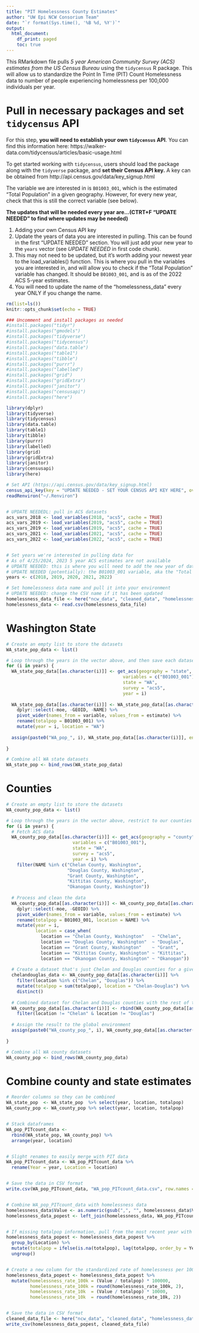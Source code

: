 ```yaml
---
title: "PIT Homelessness County Estimates"
author: "UW Epi NCW Consorium Team"
date: "`r format(Sys.time(), '%B %d, %Y')`"
output:
  html_document:
    df_print: paged
    toc: true
---
```


This RMarkdown file pulls *5 year American Community Survey (ACS) estimates from the US Census Bureau* using the `tidycensus` R package. This will allow us to standardize the Point In Time (PIT) Count Homelessness data to number of people experiencing homelessness per 100,000 individuals per year.  


# Pull in necessary packages and set `tidycensus` API 

For this step, **you will need to establish your own `tidycensus` API**. You can find this information here: https://walker-data.com/tidycensus/articles/basic-usage.html 

To get started working with `tidycensus`, users should load the package along with the `tidyverse` package, and **set their Census API key.** A key can be obtained from http://api.census.gov/data/key_signup.html

The variable we are interested in is `B01003_001`, which is the estimated "Total Population" in a given geography. However, for every new year, check that this is still the correct variable (see below).

**The updates that will be needed every year are...(CTRT+F "UPDATE NEEDED" to find where updates may be needed)**

1) Adding your own Census API key 
2) Update the years of data you are interested in pulling. This can be found in the first "UPDATE NEEDED" section. You will just add your new year to the `years` vector (see *UPDATE NEEDED* in first code chunk). 
3) This may not need to be updated, but it's worth adding your newest year to the load_variables() function. This is where you pull in the variables you are interested in, and will allow you to check if the "Total Population" variable has changed. It should be `B01003_001`, and is as of the 2022 ACS 5-year estimates.
4) You will need to update the name of the "homelessness_data" every year ONLY if you change the name. 


```r
rm(list=ls())
knitr::opts_chunk$set(echo = TRUE)

### Uncomment and install packages as needed 
#install.packages("tidyr")
#install.packages("gmodels")
#install.packages("tidyverse")
#install.packages("tidycensus")
#install.packages("data.table")
#install.packages("table1")
#install.packages("tibble")
#install.packages("purrr")
#install.packages("labelled")
#install.packages("grid")
#install.packages("gridExtra")
#install.packages("janitor")
#install.packages("censusapi")
#install.packages("here")

library(dplyr)
library(tidyverse)
library(tidycensus)
library(data.table)
library(table1)
library(tibble)
library(purrr)
library(labelled)
library(grid)
library(gridExtra)
library(janitor)
library(censusapi)
library(here)

# Set API (https://api.census.gov/data/key_signup.html) 
census_api_key(key = "UPDATE NEEDED - SET YOUR CENSUS API KEY HERE", overwrite=TRUE, install=TRUE)
readRenviron("~/.Renviron")


# UPDATE NEEDEDL: pull in ACS datasets 
acs_vars_2018 <- load_variables(2018, "acs5", cache = TRUE)
acs_vars_2019 <- load_variables(2019, "acs5", cache = TRUE)
acs_vars_2019 <- load_variables(2019, "acs5", cache = TRUE)
acs_vars_2021 <- load_variables(2021, "acs5", cache = TRUE)
acs_vars_2022 <- load_variables(2022, "acs5", cache = TRUE)


# Set years we're interested in pulling data for 
# As of 4/25/2024, 2023 5 year ACS estimates are not available
# UPDATE NEEDED: this is where you will need to add the new year of data you are interested in pulling
# UPDATE NEEDED (potentially): the B01003_001 variable, aka the "Total Population" variable, is current as of 2022 ACS 5 year estimates. This is unlikely to change, but worth checking 
years <- c(2018, 2019, 2020, 2021, 2022)

# Set homelessness data name and pull it into your environment
# UPDATE NEEDED: change the CSV name if it has been updated 
homelessness_data_file <- here("ncw_data", "cleaned_data", "homelessness_data.csv")
homelessness_data <- read.csv(homelessness_data_file)

```

# Washington State

```r
# Create an empty list to store the datasets
WA_state_pop_data <- list()

# Loop through the years in the vector above, and then save each dataset in environment
for (i in years) {
  WA_state_pop_data[[as.character(i)]] <- get_acs(geography = "state",
                                            variables = c("B01003_001"), 
                                            state = "WA",
                                            survey = "acs5",
                                            year = i)
  
  WA_state_pop_data[[as.character(i)]] <- WA_state_pop_data[[as.character(i)]] %>% 
    dplyr::select(-moe, -GEOID, -NAME) %>% 
    pivot_wider(names_from = variable, values_from = estimate) %>% 
    rename(totalpop = B01003_001) %>% 
    mutate(year = i, location = "WA")
    
  assign(paste0("WA_pop_", i), WA_state_pop_data[[as.character(i)]], envir = .GlobalEnv)
  
}

# Combine all WA state datasets 
WA_state_pop <- bind_rows(WA_state_pop_data)


```



# Counties 

```r
# Create an empty list to store the datasets
WA_county_pop_data <- list()

# Loop through the years in the vector above, restrict to our counties of interest, and then save each dataset in environment
for (i in years) {
  # Fetch ACS data
  WA_county_pop_data[[as.character(i)]] <- get_acs(geography = "county", 
                         variables = c("B01003_001"), 
                         state = "WA", 
                         survey = "acs5", 
                         year = i) %>% 
    filter(NAME %in% c("Chelan County, Washington", 
                       "Douglas County, Washington", 
                       "Grant County, Washington", 
                       "Kittitas County, Washington", 
                       "Okanogan County, Washington"))
  
  # Process and clean the data
  WA_county_pop_data[[as.character(i)]] <- WA_county_pop_data[[as.character(i)]] %>% 
    dplyr::select(-moe, -GEOID) %>% 
    pivot_wider(names_from = variable, values_from = estimate) %>% 
    rename(totalpop = B01003_001, location = NAME) %>%  
    mutate(year = i, 
           location = case_when(
             location == "Chelan County, Washington"   ~ "Chelan",
             location == "Douglas County, Washington"  ~ "Douglas",
             location == "Grant County, Washington"    ~ "Grant",
             location == "Kittitas County, Washington" ~ "Kittitas",
             location == "Okanogan County, Washington" ~ "Okanogan"))
  
  # Create a dataset that's just Chelan and Douglas counties for a given year
  chelandouglas_data <- WA_county_pop_data[[as.character(i)]] %>%
    filter(location %in% c("Chelan", "Douglas")) %>%
    mutate(totalpop = sum(totalpop), location = "Chelan-Douglas") %>%
    distinct()
  
  # Combined dataset for Chelan and Douglas counties with the rest of the counties
  WA_county_pop_data[[as.character(i)]] <- rbind(WA_county_pop_data[[as.character(i)]], chelandouglas_data) %>%
    filter(location != "Chelan" & location != "Douglas")
  
  # Assign the result to the global environment
  assign(paste0("WA_county_pop_", i), WA_county_pop_data[[as.character(i)]], envir = .GlobalEnv)
    
}

# Combine all WA county datasets
WA_county_pop <- bind_rows(WA_county_pop_data)


```


# Combine county and state estimates 

```r
# Reorder columns so they can be combined 
WA_state_pop  <- WA_state_pop  %>% select(year, location, totalpop)
WA_county_pop <- WA_county_pop %>% select(year, location, totalpop)


# Stack dataframes 
WA_pop_PITcount_data <- 
  rbind(WA_state_pop, WA_county_pop) %>% 
  arrange(year, location)


# Slight renames to easily merge with PIT data
WA_pop_PITcount_data <- WA_pop_PITcount_data %>% 
  rename(Year = year, Location = location)


# Save the data in CSV format
write.csv(WA_pop_PITcount_data, "WA_pop_PITcount_data.csv", row.names = FALSE)


# Combine WA_pop_PITcount_data with homelessness data 
homelessness_data$Value <- as.numeric(gsub(",", "", homelessness_data$Value))
homelessness_data_popest <- left_join(homelessness_data, WA_pop_PITcount_data, by = c("Year", "Location"))


# If missing totalpop information, pull from the most recent year with data for the corresponding location 
homelessness_data_popest <- homelessness_data_popest %>% 
  group_by(Location) %>% 
  mutate(totalpop = ifelse(is.na(totalpop), lag(totalpop, order_by = Year), totalpop)) %>% 
  ungroup()


# Create a new column for the standardized rate of homelessness per 100,000 and 10,000 individuals then round the two variables we made
homelessness_data_popest <- homelessness_data_popest %>% 
  mutate(homelessness_rate_100k = (Value / totalpop) * 100000, 
         homelessness_rate_100k = round(homelessness_rate_100k, 2),
         homelessness_rate_10k  = (Value / totalpop) * 10000,
         homelessness_rate_10k  = round(homelessness_rate_10k, 2))


# Save the data in CSV format
cleaned_data_file <- here("ncw_data", "cleaned_data", "homelessness_data_popest.csv")
write_csv(homelessness_data_popest, cleaned_data_file)
```










